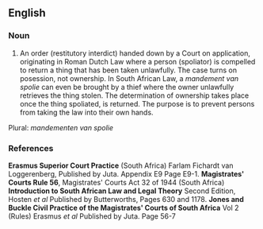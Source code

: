 {{rfv}}
==English==

===Noun===
{{en-noun}}

# An order (restitutory interdict) handed down by a Court on application, originating in Roman Dutch Law where a person (spoliator) is compelled to return a thing that has been taken unlawfully. The case turns on posession, not ownership. In South African Law, a ''mandement van spolie'' can even be brought by a thief where the owner unlawfully retrieves the thing stolen. The determination of ownership takes place once the thing spoliated, is returned. The purpose is to prevent persons from taking the law into their own hands.
Plural: ''mandementen van spolie''

===References===
'''Erasmus Superior Court Practice''' (South Africa) Farlam Fichardt van Loggerenberg, Published by Juta. Appendix E9 Page E9-1.
'''Magistrates' Courts Rule 56''', Magistrates' Courts Act 32 of 1944 (South Africa)
'''Introduction to South African Law and Legal Theory''' Second Edition, Hosten ''et al'' Published by Butterworths, Pages 630 and 1178.
'''Jones and Buckle Civil Practice of the Magistrates' Courts of South Africa''' Vol 2 (Rules) Erasmus ''et al'' Published by Juta. Page 56-7
